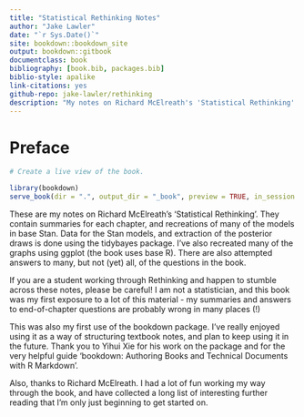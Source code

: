 --- 
title: "Statistical Rethinking Notes"
author: "Jake Lawler"
date: "`r Sys.Date()`"
site: bookdown::bookdown_site
output: bookdown::gitbook
documentclass: book
bibliography: [book.bib, packages.bib]
biblio-style: apalike
link-citations: yes
github-repo: jake-lawler/rethinking
description: "My notes on Richard McElreath's 'Statistical Rethinking'."
---

# Preface {-}

```{r echo = FALSE, eval = FALSE}

# Create a live view of the book.

library(bookdown)
serve_book(dir = ".", output_dir = "_book", preview = TRUE, in_session = TRUE, quiet = FALSE)

```

These are my notes on Richard McElreath's 'Statistical Rethinking'. They contain summaries for each chapter, and recreations of many of the models in base Stan. Data for the Stan models, and extraction of the posterior draws is done using the tidybayes package. I've also recreated many of the graphs using ggplot (the book uses base R). There are also attempted answers to many, but not (yet) all, of the questions in the book.

If you are a student working through Rethinking and happen to stumble across these notes, please be careful! I am not a statistician, and this book was my first exposure to a lot of this material - my summaries and answers to end-of-chapter questions are probably wrong in many places (!)

This was also my first use of the bookdown package. I've really enjoyed using it as a way of structuring textbook notes, and plan to keep using it in the future. Thank you to Yihui Xie for his work on the package and for the very helpful guide 'bookdown: Authoring Books and Technical Documents with R Markdown'.

Also, thanks to Richard McElreath. I had a lot of fun working my way through the book, and have collected a long list of interesting further reading that I'm only just beginning to get started on.








